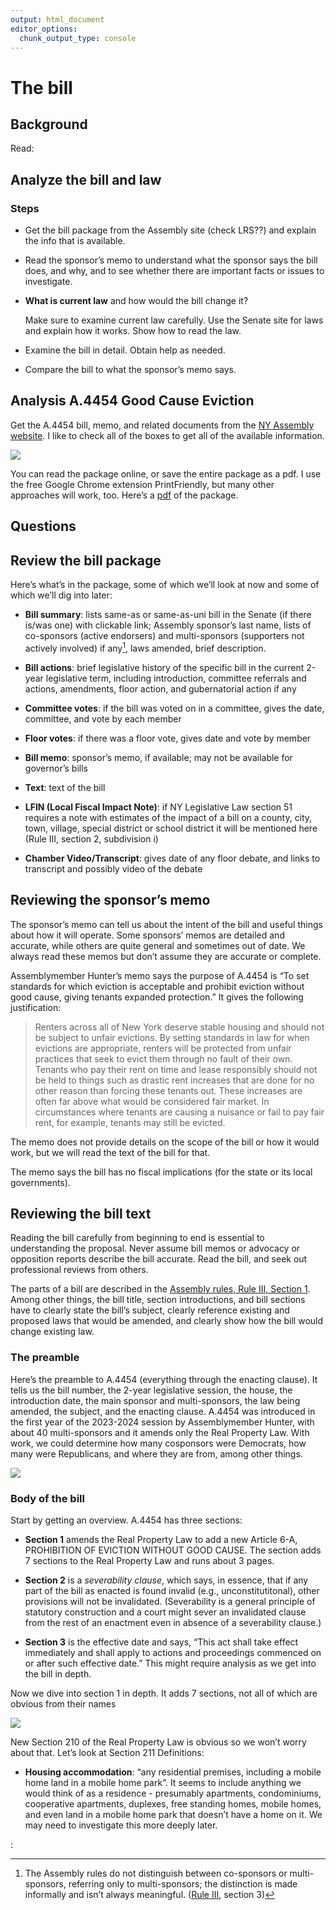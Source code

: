```yaml
---
output: html_document
editor_options:
  chunk_output_type: console
---
```


# The bill

## Background

Read:

## Analyze the bill and law

### Steps

-   Get the bill package from the Assembly site (check LRS??) and explain the info that is available.

-   Read the sponsor's memo to understand what the sponsor says the bill does, and why, and to see whether there are important facts or issues to investigate.

-   **What is current law** and how would the bill change it?

    Make sure to examine current law carefully. Use the Senate site for laws and explain how it works. Show how to read the law.

-   Examine the bill in detail. Obtain help as needed.

-   Compare the bill to what the sponsor's memo says.

## Analysis A.4454 Good Cause Eviction

Get the A.4454 bill, memo, and related documents from the [NY Assembly website](https://www.assembly.state.ny.us/leg/?default_fld=&leg_video=&bn=A04454&term=2023&Summary=Y&Actions=Y&Committee%26nbspVotes=Y&Floor%26nbspVotes=Y&Memo=Y&Text=Y&LFIN=Y&Chamber%26nbspVideo%2FTranscript=Y). I like to check all of the boxes to get all of the available information.

![](images/clipboard-2442934567.png)

You can read the package online, or save the entire package as a pdf. I use the free Google Chrome extension PrintFriendly, but many other approaches will work, too. Here's a [pdf](resources/A4454of2024/A4454_2024_package_optimized.pdf) of the package.

## Questions

## Review the bill package

Here's what's in the package, some of which we'll look at now and some of which we'll dig into later:

-   **Bill summary**: lists same-as or same-as-uni bill in the Senate (if there is/was one) with clickable link; Assembly sponsor's last name, lists of co-sponsors (active endorsers) and multi-sponsors (supporters not actively involved) if any[^bill-1], laws amended, brief description.

-   **Bill actions**: brief legislative history of the specific bill in the current 2-year legislative term, including introduction, committee referrals and actions, amendments, floor action, and gubernatorial action if any

-   **Committee votes**: if the bill was voted on in a committee, gives the date, committee, and vote by each member

-   **Floor votes**: if there was a floor vote, gives date and vote by member

-   **Bill memo**: sponsor's memo, if available; may not be available for governor's bills

-   **Text**: text of the bill

-   **LFIN (Local Fiscal Impact Note)**: if NY Legislative Law section 51 requires a note with estimates of the impact of a bill on a county, city, town, village, special district or school district it will be mentioned here (Rule III, section 2, subdivision i)

-   **Chamber Video/Transcript**: gives date of any floor debate, and links to transcript and possibly video of the debate

[^bill-1]: The Assembly rules do not distinguish between co-sponsors or multi-sponsors, referring only to multi-sponsors; the distinction is made informally and isn't always meaningful. ([Rule III](https://www2.nyassembly.gov/Rules/?sec=r3#r3), section 3)

## Reviewing the sponsor's memo

The sponsor's memo can tell us about the intent of the bill and useful things about how it will operate. Some sponsors' memos are detailed and accurate, while others are quite general and sometimes out of date. We always read these memos but don't assume they are accurate or complete.

Assemblymember Hunter's memo says the purpose of A.4454 is "To set standards for which eviction is acceptable and prohibit eviction without good cause, giving tenants expanded protection." It gives the following justification:

> Renters across all of New York deserve stable housing and should not be subject to unfair evictions. By setting standards in law for when evictions are appropriate, renters will be protected from unfair practices that seek to evict them through no fault of their own. Tenants who pay their rent on time and lease responsibly should not be held to things such as drastic rent increases that are done for no other reason than forcing these tenants out. These increases are often far above what would be considered fair market. In circumstances where tenants are causing a nuisance or fail to pay fair rent, for example, tenants may still be evicted.

The memo does not provide details on the scope of the bill or how it would work, but we will read the text of the bill for that.

The memo says the bill has no fiscal implications (for the state or its local governments).

## Reviewing the bill text

Reading the bill carefully from beginning to end is essential to understanding the proposal. Never assume bill memos or advocacy or opposition reports describe the bill accurate. Read the bill, and seek out professional reviews from others.

The parts of a bill are described in the [Assembly rules, Rule III, Section 1](https://nyassembly.gov/Rules/?sec=r3#r3). Among other things, the bill title, section introductions, and bill sections have to clearly state the bill's subject, clearly reference existing and proposed laws that would be amended, and clearly show how the bill would change existing law.

### The preamble

Here's the preamble to A.4454 (everything through the enacting clause). It tells us the bill number, the 2-year legislative session, the house, the introduction date, the main sponsor and multi-sponsors, the law being amended, the subject, and the enacting clause. A.4454 was introduced in the first year of the 2023-2024 session by Assemblymember Hunter, with about 40 multi-sponsors and it amends only the Real Property Law. With work, we could determine how many cosponsors were Democrats, how many were Republicans, and where they are from, among other things.

![](images/clipboard-4110516660.png)

### Body of the bill

Start by getting an overview. A.4454 has three sections:

-   **Section 1** amends the Real Property Law to add a new Article 6-A, PROHIBITION OF EVICTION WITHOUT GOOD CAUSE. The section adds 7 sections to the Real Property Law and runs about 3 pages.

-   **Section 2** is a *severability clause*, which says, in essence, that if any part of the bill as enacted is found invalid (e.g., unconstitutitonal), other provisions will not be invalidated. (Severability is a general principle of statutory construction and a court might sever an invalidated clause from the rest of an enactment even in absence of a severability clause.)

-   **Section 3** is the effective date and says, "This act shall take effect immediately and shall apply to actions and proceedings commenced on or after such effective date." This might require analysis as we get into the bill in depth.

Now we dive into section 1 in depth. It adds 7 sections, not all of which are obvious from their names

![](images/clipboard-3274177729.png)

New Section 210 of the Real Property Law is obvious so we won't worry about that. Let's look at Section 211 Definitions:

-   **Housing accommodation**: "any residential premises, including a mobile home land in a mobile home park". It seems to include anything we would think of as a residence - presumably apartments, condominiums, cooperative apartments, duplexes, free standing homes, mobile homes, and even land in a mobile home park that doesn't have a home on it. We may need to investigate this more deeply later.

:

